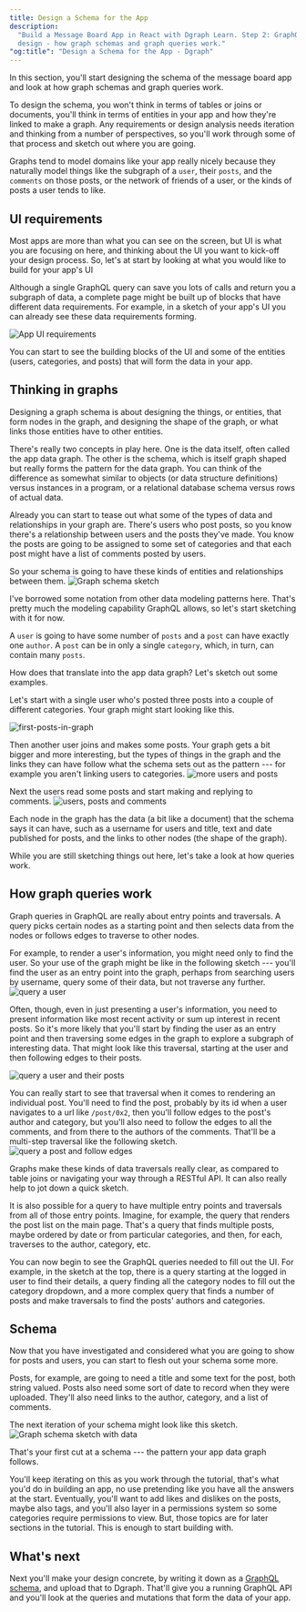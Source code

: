 ```yaml
---
title: Design a Schema for the App
description:
  "Build a Message Board App in React with Dgraph Learn. Step 2: GraphQL schema
  design - how graph schemas and graph queries work."
"og:title": "Design a Schema for the App - Dgraph"
---
```



<DgraphWIP />

In this section, you'll start designing the schema of the message board app and
look at how graph schemas and graph queries work.

To design the schema, you won't think in terms of tables or joins or documents,
you'll think in terms of entities in your app and how they're linked to make a
graph. Any requirements or design analysis needs iteration and thinking from a
number of perspectives, so you'll work through some of that process and sketch
out where you are going.

Graphs tend to model domains like your app really nicely because they naturally
model things like the subgraph of a `user`, their `posts`, and the `comments` on
those posts, or the network of friends of a user, or the kinds of posts a user
tends to like.

## UI requirements

Most apps are more than what you can see on the screen, but UI is what you are
focusing on here, and thinking about the UI you want to kick-off your design
process. So, let's at start by looking at what you would like to build for your
app's UI

Although a single GraphQL query can save you lots of calls and return you a
subgraph of data, a complete page might be built up of blocks that have
different data requirements. For example, in a sketch of your app's UI you can
already see these data requirements forming.

![App UI requirements](/images/dgraph/guides/message-board-app/UI-components.gif)

You can start to see the building blocks of the UI and some of the entities
(users, categories, and posts) that will form the data in your app.

## Thinking in graphs

Designing a graph schema is about designing the things, or entities, that form
nodes in the graph, and designing the shape of the graph, or what links those
entities have to other entities.

There's really two concepts in play here. One is the data itself, often called
the app data graph. The other is the schema, which is itself graph shaped but
really forms the pattern for the data graph. You can think of the difference as
somewhat similar to objects (or data structure definitions) versus instances in
a program, or a relational database schema versus rows of actual data.

Already you can start to tease out what some of the types of data and
relationships in your graph are. There's users who post posts, so you know
there's a relationship between users and the posts they've made. You know the
posts are going to be assigned to some set of categories and that each post
might have a list of comments posted by users.

So your schema is going to have these kinds of entities and relationships
between them.
![Graph schema sketch](/images/dgraph/guides/message-board-app/schema-inital-sketch.png)

I've borrowed some notation from other data modeling patterns here. That's
pretty much the modeling capability GraphQL allows, so let's start sketching
with it for now.

A `user` is going to have some number of `posts` and a `post` can have exactly
one `author`. A `post` can be in only a single `category`, which, in turn, can
contain many `posts`.

How does that translate into the app data graph? Let's sketch out some examples.

Let's start with a single user who's posted three posts into a couple of
different categories. Your graph might start looking like this.

![first-posts-in-graph](/images/dgraph/guides/message-board-app/first-posts-in-graph.png)

Then another user joins and makes some posts. Your graph gets a bit bigger and
more interesting, but the types of things in the graph and the links they can
have follow what the schema sets out as the pattern --- for example you aren't
linking users to categories.
![more users and posts](/images/dgraph/guides/message-board-app/user2-posts-in-graph.png)

Next the users read some posts and start making and replying to comments.
![users, posts and comments](/images/dgraph/guides/message-board-app/comments-in-graph.png)

Each node in the graph has the data (a bit like a document) that the schema says
it can have, such as a username for users and title, text and date published for
posts, and the links to other nodes (the shape of the graph).

While you are still sketching things out here, let's take a look at how queries
work.

## How graph queries work

Graph queries in GraphQL are really about entry points and traversals. A query
picks certain nodes as a starting point and then selects data from the nodes or
follows edges to traverse to other nodes.

For example, to render a user's information, you might need only to find the
user. So your use of the graph might be like in the following sketch --- you'll
find the user as an entry point into the graph, perhaps from searching users by
username, query some of their data, but not traverse any further.
![query a user](/images/dgraph/guides/message-board-app/user1-search-in-graph.png)

Often, though, even in just presenting a user's information, you need to present
information like most recent activity or sum up interest in recent posts. So
it's more likely that you'll start by finding the user as an entry point and
then traversing some edges in the graph to explore a subgraph of interesting
data. That might look like this traversal, starting at the user and then
following edges to their posts.

![query a user and their posts](/images/dgraph/guides/message-board-app/user1-post-search-in-graph.png)

You can really start to see that traversal when it comes to rendering an
individual post. You'll need to find the post, probably by its id when a user
navigates to a url like `/post/0x2`, then you'll follow edges to the post's
author and category, but you'll also need to follow the edges to all the
comments, and from there to the authors of the comments. That'll be a multi-step
traversal like the following sketch.
![query a post and follow edges](/images/dgraph/guides/message-board-app/post2-search-in-graph.png)

Graphs make these kinds of data traversals really clear, as compared to table
joins or navigating your way through a RESTful API. It can also really help to
jot down a quick sketch.

It is also possible for a query to have multiple entry points and traversals
from all of those entry points. Imagine, for example, the query that renders the
post list on the main page. That's a query that finds multiple posts, maybe
ordered by date or from particular categories, and then, for each, traverses to
the author, category, etc.

You can now begin to see the GraphQL queries needed to fill out the UI. For
example, in the sketch at the top, there is a query starting at the logged in
user to find their details, a query finding all the category nodes to fill out
the category dropdown, and a more complex query that finds a number of posts and
make traversals to find the posts' authors and categories.

## Schema

Now that you have investigated and considered what you are going to show for
posts and users, you can start to flesh out your schema some more.

Posts, for example, are going to need a title and some text for the post, both
string valued. Posts also need some sort of date to record when they were
uploaded. They'll also need links to the author, category, and a list of
comments.

The next iteration of your schema might look like this sketch.
![Graph schema sketch with data](/images/dgraph/guides/message-board-app/schema-sketch.png)

That's your first cut at a schema --- the pattern your app data graph follows.

You'll keep iterating on this as you work through the tutorial, that's what
you'd do in building an app, no use pretending like you have all the answers at
the start. Eventually, you'll want to add likes and dislikes on the posts, maybe
also tags, and you'll also layer in a permissions system so some categories
require permissions to view. But, those topics are for later sections in the
tutorial. This is enough to start building with.

## What's next

Next you'll make your design concrete, by writing it down as a
[GraphQL schema](./graphql-schema), and upload that to Dgraph. That'll give you
a running GraphQL API and you'll look at the queries and mutations that form the
data of your app.

